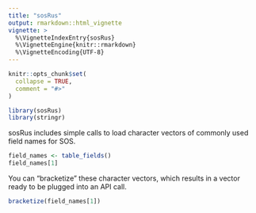 ```yaml
---
title: "sosRus"
output: rmarkdown::html_vignette
vignette: >
  %\VignetteIndexEntry{sosRus}
  %\VignetteEngine{knitr::rmarkdown}
  %\VignetteEncoding{UTF-8}
---
```


```r
knitr::opts_chunk$set(
  collapse = TRUE,
  comment = "#>"
)
```

```r
library(sosRus)
library(stringr)
```
sosRus includes simple calls to load character vectors of commonly used field names
for SOS.
```r
field_names <- table_fields()
field_names[1]
```
You can "bracketize" these character vectors, which results in a vector ready 
to be plugged into an API call.
```r
bracketize(field_names[1])
```
